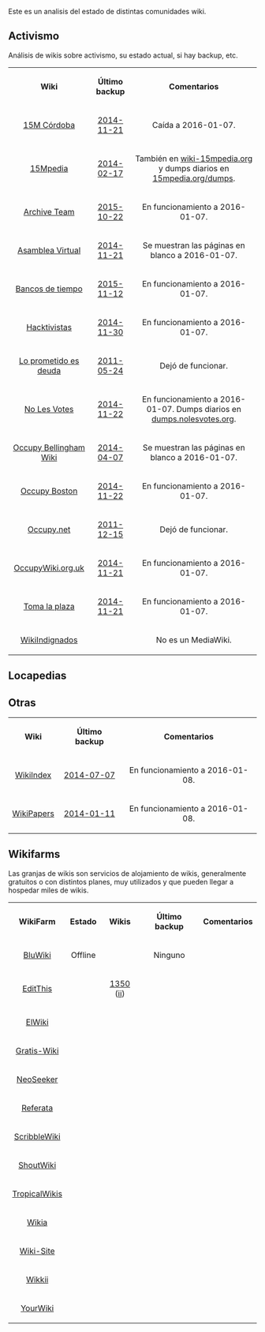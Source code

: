 {{header|1=Wikis}}
<!--
<h2>Wikipedia</h2>

<iframe align="right" width="420" height="315" src="//www.youtube-nocookie.com/embed/eDZ6vxpom8o" frameborder="0" allowfullscreen></iframe>


<br clear="all" />
-->

<p>Este es un analisis del estado de distintas comunidades wiki.</p>

== Activismo ==

Análisis de wikis sobre activismo, su estado actual, si hay backup, etc.

<table class="wikitable sortable" style="text-align: center;">

<tr>
    <td><b>Wiki</b></td>
    <td><b>Último backup</b></td>
    <td><b>Comentarios</b></td>
</tr>

<tr>
    <td><a href="http://wiki.15mcordoba.net">15M Córdoba</a></td>
    <td><a href="https://archive.org/details/wiki-wiki15mcordobanet">2014-11-21</a></td>
    <td>Caída a 2016-01-07.</td>
</tr>

<tr>
    <td><a href="https://15mpedia.org">15Mpedia</a></td>
    <td><a href="https://archive.org/details/wiki-wiki15mcc_w">2014-02-17</a></td>
    <td>También en <a href="https://archive.org/details/wiki-15mpedia.org">wiki-15mpedia.org</a> y dumps diarios en <a href="https://15mpedia.org/dumps/">15mpedia.org/dumps</a>.</td>
</tr>

<tr>
    <td><a href="http://www.archiveteam.org/index.php?title=Main_Page">Archive Team</a></td>
    <td><a href="https://archive.org/details/wiki-archiveteamorg">2015-10-22</a></td>
    <td>En funcionamiento a 2016-01-07.</td>
</tr>

<tr>
    <td><a href="http://asambleavirtual.info">Asamblea Virtual</a></td>
    <td><a href="https://archive.org/details/wiki-asambleavirtualinfo">2014-11-21</a></td>
    <td>Se muestran las páginas en blanco a 2016-01-07.</td>
</tr>

<tr>
    <td><a href="http://www.bdtonline.org/wiki/">Bancos de tiempo</a></td>
    <td><a href="https://15mpedia.org/wiki/Archivo:Bdtonlineorg_wiki-20151112-wikidump.7z">2015-11-12</a></td>
    <td>En funcionamiento a 2016-01-07.</td>
</tr>

<tr>
    <td><a href="http://wiki.hacktivistas.net">Hacktivistas</a></td>
    <td><a href="https://15mpedia.org/wiki/Archivo:Wikihacktivistasnet-20141130-wikidump.7z">2014-11-30</a></td>
    <td>En funcionamiento a 2016-01-07.</td>
</tr>

<tr>
    <td><a href="http://loprometidoesdeuda.com">Lo prometido es deuda</a></td>
    <td><a href="https://15mpedia.org/wiki/Archivo:Loprometidoesdeudacom-20110524-wikidump.7z">2011-05-24</a></td>
    <td>Dejó de funcionar.</td>
</tr>

<tr>
    <td><a href="http://wiki.nolesvotes.org">No Les Votes</a></td>
    <td><a href="https://archive.org/details/NolesvotesWiki-Wiki.nolesvotes.org">2014-11-22</a></td>
    <td>En funcionamiento a 2016-01-07. Dumps diarios en <a href="http://dumps.nolesvotes.org">dumps.nolesvotes.org</a>.</td>
</tr>

<tr>
    <td><a href="http://www.occupybellinghamwa.org/wiki/">Occupy Bellingham Wiki</a></td>
    <td><a href="https://archive.org/details/wiki-occupybellinghamwaorg_wiki">2014-04-07</a></td>
    <td>Se muestran las páginas en blanco a 2016-01-07.</td>
</tr>

<tr>
    <td><a href="http://wiki.occupyboston.org">Occupy Boston</a></td>
    <td><a href="https://archive.org/details/wiki-wikioccupybostonorg">2014-11-22</a></td>
    <td>En funcionamiento a 2016-01-07.</td>
</tr>

<tr>
    <td><a href="http://wiki.occupy.net">Occupy.net</a></td>
    <td><a href="https://code.google.com/p/wikiteam/downloads/detail?name=wikioccupynet-20111215-history.xml.7z">2011-12-15</a></td>
    <td>Dejó de funcionar.</td>
</tr>

<tr>
    <td><a href="https://occupywiki.org.uk">OccupyWiki.org.uk</a></td>
    <td><a href="https://archive.org/details/wiki-occupywikiorguk_w">2014-11-21</a></td>
    <td>En funcionamiento a 2016-01-07.</td>
</tr>

<tr>
    <td><a href="http://wiki.tomalaplaza.net">Toma la plaza</a></td>
    <td><a href="https://archive.org/details/wiki-wikitomalaplazanet_wiki">2014-11-21</a></td>
    <td>En funcionamiento a 2016-01-07.</td>
</tr>

<tr>
    <td><a href="http://wikindignado.wikispaces.com">WikiIndignados</a></td>
    <td></td>
    <td>No es un MediaWiki.</td>
</tr>

</table>

== Locapedias ==
{{ap|1=locapedias.html|2=Locapedias}}

== Otras ==

<table class="wikitable sortable" style="text-align: center;">

<tr>
    <td><b>Wiki</b></td>
    <td><b>Último backup</b></td>
    <td><b>Comentarios</b></td>
</tr>

<tr>
    <td><a href="http://wikiindex.org/Welcome">WikiIndex</a></td>
    <td><a href="https://archive.org/details/wiki-wikiindexorg">2014-07-07</a></td>
    <td>En funcionamiento a 2016-01-08.</td>
</tr>

<tr>
    <td><a href="http://wikipapers.referata.com">WikiPapers</a></td>
    <td><a href="https://archive.org/details/wiki-wikipapers">2014-01-11</a></td>
    <td>En funcionamiento a 2016-01-08.</td>
</tr>

<!--
<tr>
    <td><a href=""></a></td>
    <td><a href=""></a></td>
    <td>En funcionamiento a .</td>
</tr>
-->

</table>

== Wikifarms ==

<p>Las granjas de wikis son servicios de alojamiento de wikis, generalmente gratuitos o con distintos planes, muy utilizados y que pueden llegar a hospedar miles de wikis.</p>

<table class="wikitable sortable" style="text-align: center;">

<tr>
    <td><b>WikiFarm</b></td>
    <td><b>Estado</b></td>
    <td><b>Wikis</b></td>
    <td><b>Último backup</b></td>
    <td><b>Comentarios</b></td>
</tr>

<tr>
    <td><a href="http://bluwiki.org">BluWiki</a></td>
    <td>Offline</td>
    <td></td>
    <td>Ninguno</td>
    <td></td>
</tr>

<tr>
    <td><a href="http://editthis.info">EditThis</a></td>
    <td></td>
    <td><a href="https://github.com/WikiTeam/wikiteam/blob/master/listsofwikis/mediawiki/editthis.info">1350</a> (<a href="http://s23.org/wikistats/editthis_html.php">ii</a>)</td>
    <td></td>
    <td></td>
</tr>

<tr>
    <td><a href="http://elwiki.com">ElWiki</a></td>
    <td></td>
    <td></td>
    <td></td>
    <td></td>
</tr>

<tr>
    <td><a href="">Gratis-Wiki</a></td>
    <td></td>
    <td></td>
    <td></td>
    <td></td>
</tr>

<tr>
    <td><a href="http://neowiki.neoseeker.com/wiki/Main_Page">NeoSeeker</a></td>
    <td></td>
    <td></td>
    <td></td>
    <td></td>
</tr>

<tr>
    <td><a href="http://www.referata.com/wiki/Main_Page">Referata</a></td>
    <td></td>
    <td></td>
    <td></td>
    <td></td>
</tr>

<tr>
    <td><a href="http://scribblewiki.com">ScribbleWiki</a></td>
    <td></td>
    <td></td>
    <td></td>
    <td></td>
</tr>


<tr>
    <td><a href="http://www.shoutwiki.com">ShoutWiki</a></td>
    <td></td>
    <td></td>
    <td></td>
    <td></td>
</tr>


<tr>
    <td><a href="http://tropicalwikis.com">TropicalWikis</a></td>
    <td></td>
    <td></td>
    <td></td>
    <td></td>
</tr>


<tr>
    <td><a href="http://www.wikia.com">Wikia</a></td>
    <td></td>
    <td></td>
    <td></td>
    <td></td>
</tr>


<tr>
    <td><a href="http://wiki-site.com">Wiki-Site</a></td>
    <td></td>
    <td></td>
    <td></td>
    <td></td>
</tr>


<tr>
    <td><a href="http://wikkii.com">Wikkii</a></td>
    <td></td>
    <td></td>
    <td></td>
    <td></td>
</tr>


<tr>
    <td><a href="http://yourwiki.net">YourWiki</a></td>
    <td></td>
    <td></td>
    <td></td>
    <td></td>
</tr>

<!--
<tr>
    <td><a href=""></a></td>
    <td></td>
    <td></td>
    <td></td>
    <td></td>
</tr>
-->

</table>

<!--


https://sites.google.com/site/emijrp/wikis

http://archiveteam.org/index.php?title=Wikifarm


-->


{{footer}}
